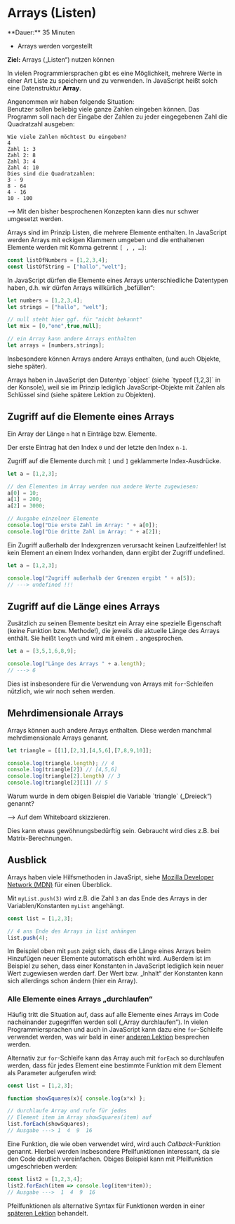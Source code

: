 
# Arrays (Listen)

<Callout>
  **Dauer:** 35 Minuten

  - Arrays werden vorgestellt

  **Ziel:** Arrays („Listen“) nutzen können
</Callout>

In vielen Programmiersprachen gibt es eine
Möglichkeit, mehrere Werte in einer Art Liste
zu speichern und zu verwenden. In JavaScript
heißt solch eine Datenstruktur **Array**.

Angenommen wir haben folgende Situation: \
Benutzer sollen beliebig viele ganze Zahlen 
eingeben können. Das Programm soll nach der 
Eingabe der Zahlen zu jeder eingegebenen Zahl 
die Quadratzahl ausgeben: 

```
Wie viele Zahlen möchtest Du eingeben?
4
Zahl 1: 3
Zahl 2: 8
Zahl 3: 4
Zahl 4: 10
Dies sind die Quadratzahlen:
3 - 9
8 - 64
4 - 16
10 - 100
```

&xrarr; Mit den bisher besprochenen Konzepten 
kann dies nur schwer umgesetzt werden.

Arrays sind im Prinzip Listen, die mehrere Elemente 
enthalten. In JavaScript werden Arrays mit eckigen 
Klammern umgeben und die enthaltenen Elemente 
werden mit Komma getrennt `[ , , …]`:

```js
const listOfNumbers = [1,2,3,4];
const listOfString = ["hallo","welt"];
```

In JavaScript dürfen die Elemente eines Arrays 
unterschiedliche Datentypen haben, d.h. wir
dürfen Arrays willkürlich „befüllen“:

```js
let numbers = [1,2,3,4];
let strings = ["hallo", "welt"];

// null steht hier ggf. für "nicht bekannt"
let mix = [0,"one",true,null]; 

// ein Array kann andere Arrays enthalten
let arrays = [numbers,strings];
```

Insbesondere können Arrays andere Arrays enthalten, 
(und auch Objekte, siehe später). 

<Callout type="info">
Arrays haben in JavaScript den Datentyp `object`
(siehe `typeof [1,2,3]` in der Konsole), weil sie
im Prinzip lediglich JavaScript-Objekte mit 
Zahlen als Schlüssel sind (siehe spätere Lektion
zu Objekten).
</Callout>

## Zugriff auf die Elemente eines Arrays

Ein Array der Länge `n` hat n Einträge bzw. Elemente. 

Der erste Eintrag hat den Index `0` und der letzte 
den Index `n-1`.

Zugriff auf die Elemente durch mit `[` und `]` 
geklammerte Index-Ausdrücke.

```js	
let a = [1,2,3];

// den Elementen im Array werden nun andere Werte zugewiesen:
a[0] = 10;	
a[1] = 200;	
a[2] = 3000;

// Ausgabe einzelner Elemente
console.log("Die erste Zahl im Array: " + a[0]);
console.log("Die dritte Zahl im Array: " + a[2]);
```

Ein Zugriff außerhalb der Indexgrenzen verursacht 
keinen Laufzeitfehler! Ist kein Element an einem Index 
vorhanden, dann ergibt der Zugriff undefined.

```js
let a = [1,2,3];

console.log("Zugriff außerhalb der Grenzen ergibt " + a[5]);
// ---> undefined !!!
```

## Zugriff auf die Länge eines Arrays

Zusätzlich zu seinen Elemente besitzt ein Array 
eine spezielle Eigenschaft (keine Funktion bzw. 
Methode!), die jeweils die aktuelle Länge des 
Arrays enthält. Sie heißt `length` und wird mit 
einem `.` angesprochen.

```js
let a = [3,5,1,6,8,9];

console.log("Länge des Arrays " + a.length);
// ---> 6
```

Dies ist insbesondere für die Verwendung von 
Arrays mit `for`-Schleifen nützlich, wie wir noch 
sehen werden. 


## Mehrdimensionale Arrays

Arrays können auch andere Arrays enthalten. Diese 
werden manchmal mehrdimensionale Arrays genannt.

```js
let triangle = [[1],[2,3],[4,5,6],[7,8,9,10]];

console.log(triangle.length); // 4	
console.log(triangle[2]) // [4,5,6]
console.log(triangle[2].length) // 3
console.log(triangle[2][1]) // 5
```

<Callout type="info">
Warum wurde in dem obigen Beispiel die Variable
`triangle` („Dreieck“) genannt?

&xrarr; Auf dem Whiteboard skizzieren.
</Callout>

Dies kann etwas gewöhnungsbedürftig sein. Gebraucht 
wird dies z.B. bei Matrix-Berechnungen.

## Ausblick
 Arrays haben viele Hilfsmethoden in JavaSript, 
 siehe [Mozilla Developer Network (MDN)](https://developer.mozilla.org/en-US/docs/Web/JavaScript/Reference/Global_Objects/Array) für einen
 Überblick.

Mit `myList.push(3)` wird z.B. die Zahl `3` an das 
Ende des Arrays in der Variablen/Konstanten `myList` 
angehängt.

```js
const list = [1,2,3];

// 4 ans Ende des Arrays in list anhängen
list.push(4);
```

Im Beispiel oben mit `push` zeigt sich, dass die
Länge eines Arrays beim Hinzufügen neuer Elemente
automatisch erhöht wird. Außerdem ist im Beispiel
zu sehen, dass einer Konstanten in JavaScript 
lediglich kein neuer Wert zugewiesen werden darf. 
Der Wert bzw. „Inhalt“ der Konstanten kann sich 
allerdings schon ändern (hier ein Array).

### Alle Elemente eines Arrays „durchlaufen“

Häufig tritt die Situation auf, dass auf alle Elemente eines Arrays
im Code nacheinander zugegriffen werden soll („Array durchlaufen“).
In vielen Programmiersprachen und auch in JavaScript kann dazu
eine `for`-Schleife verwendet werden, was wir bald in einer 
[anderen Lektion](/prog/06-arrays/for) besprechen werden.

Alternativ zur `for`-Schleife kann das Array auch mit `forEach` 
so durchlaufen werden,  dass für jedes Element eine bestimmte Funktion 
mit dem Element als Parameter aufgerufen wird:

```js
const list = [1,2,3];

function showSquares(x){ console.log(x*x) };

// durchlaufe Array und rufe für jedes
// Element item im Array showSquares(item) auf
list.forEach(showSquares); 
// Ausgabe ---> 1  4  9  16
```

Eine Funktion, die wie oben verwendet wird, wird auch _Callback_-Funktion 
genannt. Hierbei werden insbesondere Pfeilfunktionen interessant, da sie 
den Code deutlich vereinfachen. Obiges Beispiel kann mit Pfeilfunktion
umgeschrieben werden:

```js
const list2 = [1,2,3,4];
list2.forEach(item => console.log(item*item)); 
// Ausgabe --->  1  4  9  16
```

Pfeilfunktionen als alternative Syntax für Funktionen werden in einer 
[späteren Lektion](/prog/09-misc/arrow_functions) behandelt.